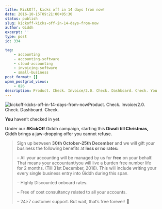 ```yaml
---
title: KickOff, kicks off in 14 days from now!
date: 2016-10-15T09:21:00+05:30
status: publish
slug: kickoff-kicks-off-in-14-days-from-now
author: Giddh
excerpt: ''
type: post
id: 334

tag:
    - accounting
    - accounting-software
    - cloud-accounting
    - invoicing-software
    - small-business
post_format: []
wpmm_postgrid_views:
    - 826
description: Product. Check. Invoice/2.0. Check. Dashboard. Check. You haven’t checked in yet. Under our Giddh campaign, starting this
---
```

<img class="wp-block-image size-large" src = "https://miro.medium.com/max/2048/1*30CnjVLTpCxi82E-oU78jA.png" alt="kickoff-kicks-off-in-14-days-from-now" />Product. Check. Invoice/2.0. Check. Dashboard. Check.

**You** haven’t checked in yet.

Under our **\#KickOff** Giddh campaign, starting this **Diwali till Christmas,** Giddh brings a jaw-dropping offer you cannot refuse.

> Sign up between **30th October-25th December** and we will gift your business the following benefits at **less or no rates:**
> 
> – All your accounting will be managed by us for **free** on your behalf. That means your accountant/you will live a burden free number life for 2 months. (Till 31st December, 2016). This will include writing your every single business entry into Giddh during this span.
> 
> – Highly Discounted onboard rates.
> 
> – Free of cost consultancy related to all your accounts.
> 
> – 24×7 customer support. But wait, that’s free forever! 🙂